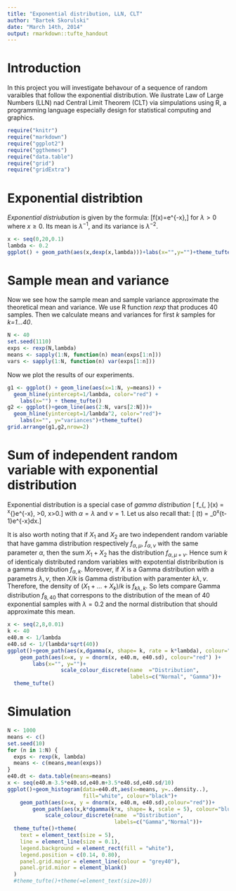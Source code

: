 ```yaml
---
title: "Exponential distribution, LLN, CLT"
author: "Bartek Skorulski"
date: "March 14th, 2014"
output: rmarkdown::tufte_handout
---
```


# Introduction

In this project you will investigate behavour of a sequence of random varaibles that follow the exponential distribution. We ilustrate Law of Large Numbers (LLN) nad Central Limit Theorem (CLT) via simpulations using R, a programming language especially design for statistical computing and graphics.

```r
require("knitr")
require("markdown")
require("ggplot2")
require("ggthemes")
require("data.table")
require("grid")
require("gridExtra")
```
# Exponential distribtion

_Exponential distriubution_ is given by the formula:
\[f(x)=\lambda e^{-\lambda x},\]
for $\lambda>0$ where $x\geq 0$. Its
mean is $\lambda^{-1}$, and its variance is $\lambda^{-2}$. 

```r
x <- seq(0,20,0.1)
lambda <- 0.2
ggplot() + geom_path(aes(x,dexp(x,lambda)))+labs(x="",y="")+theme_tufte()
```


# Sample mean and variance

Now we see how the sample mean and sample variance approximate the
theoretical mean and variance. We use R function *rexp* that produces 40 samples. Then 
we calculate means and variances for first *k* samples for *k=1...40*. 

```r
N <- 40
set.seed(1110)
exps <- rexp(N,lambda)
means <- sapply(1:N, function(n) mean(exps[1:n]))
vars <- sapply(1:N, function(n) var(exps[1:n]))
```

Now we plot the results of our experiments.

```r
g1 <- ggplot() + geom_line(aes(x=1:N, y=means)) + 
  geom_hline(yintercept=1/lambda, color="red") +
    labs(x="") + theme_tufte()
g2 <- ggplot()+geom_line(aes(2:N, vars[2:N]))+
  geom_hline(yintercept=1/lambda^2, color="red")+
    labs(x="", y="variances")+theme_tufte()
grid.arrange(g1,g2,nrow=2)
```

# Sum of independent random variable with exponential distribution

Exponential distribution is a special case of
_gamma distribution_
\[  f_{\alpha, \nu}(x) = \frac{1}{\Gamma(\nu)}\alpha^\nu x^{\nu-1}e^{-\alpha x}, \nu>0, x>0.\]
with $\alpha=\lambda$ and $\nu =1$. Let us also recall that:
\[  \Gamma(t) = \int_0^\infty x^{t-1}e^{-x}dx.\]

It is also worth noting that if $X_1$ and $X_2$ are two independent
random variable
that have gamma distribution respectively $f_{\alpha,\mu}$,
$f_{\alpha,\nu}$ with the same parameter $\alpha$, then
the sum $X_1+X_2$ has the distribution $f_{\alpha,\mu+\nu}$. Hence
sum $k$ of identicaly distributed random variables with expotential
distribribution is a gamma distribution $f_{\alpha, k}$. Moreover, if
$X$ is a Gamma distribution with a parametrs $\lambda, \nu$, then $X/k$ is
Gamma distribution with paramenter $k\lambda, \nu$.
Therefore, the density of $(X_1+\ldots+X_k)/k$ is $f_{k\lambda,k}$. So lets compare
Gamma distribution $f_{8, 40}$ that correspons to the distribution of the mean of 40 exponential samples with $\lambda=0.2$ and the normal distribution that should 
approximate this mean.

```r
x <- seq(2,8,0.01)
k <- 40
e40.m <- 1/lambda
e40.sd <- 1/(lambda*sqrt(40))
ggplot()+geom_path(aes(x,dgamma(x, shape= k, rate = k*lambda), colour="blue"))+
    geom_path(aes(x=x, y = dnorm(x, e40.m, e40.sd), colour="red") )+
        labs(x="", y="")+
                 scale_colour_discrete(name  ="Distribution",
                                       labels=c("Normal", "Gamma"))+
  theme_tufte()
```

# Simulation

```r
N <- 1000
means <- c()
set.seed(10)
for (n in 1:N) {
  exps <- rexp(k, lambda)
  means <- c(means,mean(exps))
}
e40.dt <- data.table(means=means)
x <- seq(e40.m-3.5*e40.sd,e40.m+3.5*e40.sd,e40.sd/10)
ggplot()+geom_histogram(data=e40.dt,aes(x=means, y=..density..),
                        fill="white", colour="black")+
    geom_path(aes(x=x, y = dnorm(x, e40.m, e40.sd),colour="red"))+
        geom_path(aes(x,k*dgamma(k*x, shape= k, scale = 5), colour="blue"))+
            scale_colour_discrete(name  ="Distribution",
                                  labels=c("Gamma","Normal"))+
  theme_tufte()+theme(
    text = element_text(size = 5),
    line = element_line(size = 0.1),
    legend.background = element_rect(fill = "white"),
    legend.position = c(0.14, 0.80),
    panel.grid.major = element_line(colour = "grey40"),
    panel.grid.minor = element_blank()
  )
  #theme_tufte()+theme(=element_text(size=10))

```











